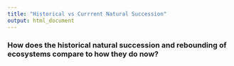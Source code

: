 ```yaml
---
title: "Historical vs Currrent Natural Succession"
output: html_document
---
```






### How does the historical natural succession and rebounding of ecosystems compare to how they do now?